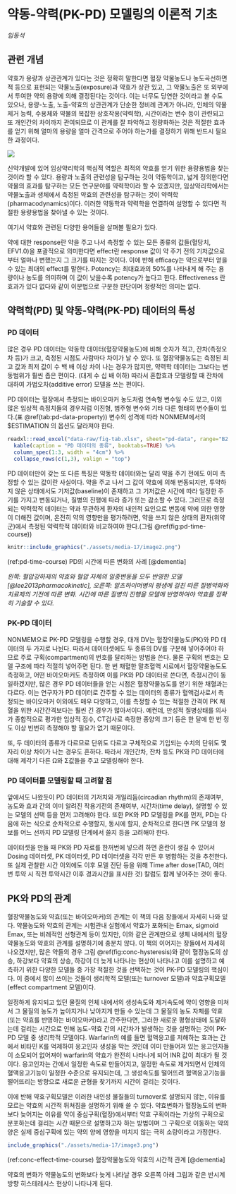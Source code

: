 # 약동-약력(PK-PD) 모델링의 이론적 기초 {#basic-pkpd}

*임동석*

## 관련 개념

약효가 용량과 상관관계가 있다는 것은 정확히 말한다면 혈장 약물농도나 농도곡선하면적 등으로 표현되는 약물노출(exposure)과 약효가 상관 있고, 그 약물노출은 또 외부에서 투여한 약의 용량에 의해 결정된다는 것이다. 이는 너무도 당연한 것이라고 볼 수도 있으나, 용량-노출, 노출-약효의 상관관계가 단순한 정비례 관계가 아니라, 인체의 약물제거 능력, 수용체와 약물의 복잡한 상호작용(약력학), 시간이라는 변수 등이 관련되고 또 개인간의 차이까지 관여되므로 이 관계를 잘 파악하고 정량화하는 것은 적절한 효과를 얻기 위해 얼마의 용량을 얼마 간격으로 주어야 하는가를 결정하기 위해 반드시 필요한 과정이다.

![](./assets/media-17/image1.jpeg) <!--no-num-->

신약개발에 있어 임상약리학의 핵심적 역할은 최적의 약효를 얻기 위한 용량용법을 찾는 것이라 할 수 있다. 용량과 노출의 관련성을 탐구하는 것이 약동학이고, 넓게 정의한다면 약물의 효과를 탐구하는 모든 연구분야를 약력학이라 할 수 있겠지만, 임상약리학에서는 약물노출과 생체에서 측정된 약효의 관련성을 탐구하는 것이 약력학(pharmacodynamics)이다. 이러한 약동학과 약력학을 연결하여 설명할 수 있다면 적절한 용량용법을 찾아낼 수 있는 것이다.

여기서 약효와 관련된 다양한 용어들을 살펴볼 필요가 있다.

약에 대한 response란 약을 주고 나서 측정할 수 있는 모든 종류의 값들(혈당치, EFV1.0)을 포괄적으로 의미한다면 effect란 response 값이 약 주기 전의 기저값으로부터 얼마나 변했는지 그 크기를 따지는 것이다. 이에 반해 efficacy는 약으로부터 얻을 수 있는 최대의 effect를 말한다. Potency는 최대효과의 50%를 나타내게 해 주는 용량이나 농도를 의미하며 이 값이 낮을수록 potency가 높다고 한다. Effectiveness 란 효과가 있다 없다와 같이 이분법으로 구분한 판단이며 정량적인 의미는 없다.

## 약력학(PD) 및 약동-약력(PK-PD) 데이터의 특성

### PD 데이터

많은 경우 PD 데이터는 약동학 데이터(혈장약물농도)에 비해 숫자가 적고, 잔차(측정오차 등)가 크고, 측정된 시점도 사람마다 차이가 날 수 있다. 또 혈장약물농도는 측정된 최고 값과 최저 값이 수 백 배 이상 차이 나는 경우가 많지만, 약력학 데이터는 그보다는 변동범위가 훨씬 좁은 편이다. (대게 수 십 배 이하) 따라서 혼합효과 모델링할 때 잔차에 대하여 가법오차(additive error) 모델을 쓰는 편이다.\index{가법오차 / additive error}

PD 데이터는 혈장에서 측정되는 바이오마커 농도처럼 연속형 변수일 수도 있고, 이외 많은 임상적 측정치들의 경우처럼 이진형, 범주형 변수와 기타 다른 형태의 변수들이 있다.(표 \@ref(tab:pd-data-property)) 변수의 성격에 따라 NONMEM에서의 $ESTIMATION 의 옵션도 달라져야 한다.


```r
readxl::read_excel("data-raw/fig-tab.xlsx", sheet="pd-data", range="B2:D13") %>% 
  kable(caption = "PD 데이터의 종류", booktabs=TRUE) %>% 
  column_spec(1:3, width = "4cm") %>% 
  collapse_rows(c(1,3), valign = "top")
```

PD 데이터만이 갖는 또 다른 특징은 약동학 데이터와는 달리 약을 주기 전에도 이미 측정할 수 있는 값이란 사실이다. 약을 주고 나서 그 값이 약효에 의해 변동되지만, 투약하지 않은 상태에서도 기저값(baseline)이 존재하고 그 기저값은 시간에 따라 일정한 주기를 가지고 변동되거나, 질병의 진행에 따라 증가 또는 감소할 수 있다. 그러므로 측정되는 약력학적 데이터는 약과 무관하게 환자의 내인적 요인으로 변동에 약에 의한 영향이 더해진 값이며, 온전히 약의 영향만을 평가하려면, 약을 쓰지 않은 상태의 환자(위약군)에서 측정된 약력학적 데이터와 비교하여야 한다.(그림 \@ref(fig:pd-time-course))

```r
knitr::include_graphics("./assets/media-17/image2.png")
```

(ref:pd-time-course) PD의 시간에 따른 변화의 사례 [@dementia]

*왼쪽: 혈압강하제의 약효와 혈압 자체의 일중변동을 모두 반영한 모델 [@lee2013pharmacokinetic], 오른쪽: 알츠하이머병의 평생에 걸친 따른 질병악화와 치료제의 기전에 따른 변화. 시간에 따른 질병의 진행을 모델에 반영하여야 약효를 정확히 기술할 수 있다.*


### PK-PD 데이터

NONMEM으로 PK-PD 모델링을 수행할 경우, 대개 DV는 혈장약물농도(PK)와 PD 데이터의 두 가지로 나뉜다. 따라서 데이터셋에도 두 종류의 DV를 구분해 넣어주어야 하므로 주로 구획(compartment)의 번호를 달리하는 방법을 쓴다. 물론 구획의 번호는 모델 구조에 따라 적절히 넣어주면 된다. 한 번 채혈한 말초혈액 시료에서 혈장약물농도도 측정하고, 어떤 바이오마커도 측정하여 이를 PK와 PD 데이터로 쓴다면, 측정시간이 동일하겠지만, 많은 경우 PD 데이터들을 얻는 시점은 혈장약물농도를 얻기 위한 채혈과는 다르다. 이는 연구자가 PD 데이터로 간주할 수 있는 데이터의 종류가 혈액검사로서 측정되는 바이오마커 이외에도 매우 다양하고, 이를 측정할 수 있는 적절한 간격이 PK 채혈을 위한 시간간격보다는 훨씬 긴 경우가 많아서이다. 예컨데, 만성적 질병상태를 의사가 종합적으로 평가한 임상적 점수, CT검사로 측정한 종양의 크기 등은 한 달에 한 번 정도 이상 빈번히 측정해야 할 필요가 없기 때문이다.

또, 두 데이터의 종류가 다르므로 단위도 다르고 구체적으로 기입되는 수치의 단위도 몇 자리 이상 차이가 나는 경우도 흔하다.  따라서 개인간차, 잔차 등도 PK와 PD 데이터에 대해 제각기 다른 Ω와 Σ값들을 주고 모델링해야 한다.

### PD 데이터를 모델링할 때 고려할 점

앞에서도 나왔듯이 PD 데이터의 기저치와 개일리듬(circadian rhythm)의 존재여부, 농도와 효과 간의 이미 알려진 작용기전의 존재여부, 시간차(time delay), 설명할 수 있는 모델의 선택 등을 먼저 고려해야 한다. 또한 PK와 PD 모델링을 PK를 먼저, PD는 다음에 하는 식으로 순차적으로 수행할지, 동시에 할지, 순차적으로 한다면 PK 모델의 정보를 어느 선까지 PD 모델링 단계에서 쓸지 등을 고려해야 한다.

데이터셋을 만들 때 PK와 PD 자료를 한꺼번에 넣으려 하면 혼란이 생길 수 있어서 Dosing 데이터셋, PK 데이터셋, PD 데이터셋을 각각 만든 후 병합하는 것을 추천한다. 또 실제 관찰한 시간 이외에도 이후 모델 진단 등을 위해 Time after dose(TAD, 여러 번 투약 시 직전 투약시간 이후 경과시간을 표시한 것) 칼럼도 함께 넣어주는 것이 좋다.

## PK와 PD의 관계

혈장약물농도와 약효(또는 바이오마커)의 관계는 이 책의 다음 장들에서 자세히 나와 있다. 약물농도와 약효의 관계는 시험관내 실험에서 약효가 포화되는 Emax, sigmoid Emax, 또는 비례적인 선형관계 등이 있지만, 이와 같은 관계만으로 생체 내에서의 혈장약물농도와 약효의 관계를 설명하기에 충분치 않다. 이 책의 이어지는 장들에서 자세히 나오겠지만, 많은 약들의 경우 그림 \@ref(fig:conc-hysteresis)와 같이 혈장농도의 상승, 하강보다 약효의 상승, 하강이 더 늦게 나타나는 현상이 나타나고 이를 설명하고 예측하기 위한 다양한 모델들 중 가장 적절한 것을 선택하는 것이 PK-PD 모델링의 핵심이다. 이 중에서 많이 쓰이는 것들이 생리학적 모델(또는 turnover 모델)과 약효구획모델(effect compartment 모델)이다.

일정하게 유지되고 있던 물질의 인체 내에서의 생성속도와 제거속도에 약이 영향을 미쳐서 그 물질의 농도가 높아지거나 낮아지게 만들 수 있는데 그 물질의 농도 자체를 약효(또는 약효를 반영하는 바이오마커)라고 간주한다면, 그러한 새로운 평형상태에 도달하는데 걸리는 시간으로 인해 농도-약효 간의 시간차가 발생하는 것을 설명하는 것이 PK-PD 모델 중 생리학적 모델이다. Warfarin의 예를 들면 혈액응고를 저해하는 효과는 간에서 비타민 K를 억제하여 응고인자 생성을 막는 것인데 이미 만들어져 있는 응고인자들이 소모되어 없어져야 warfarin의 약효가 완전히 나타나게 되어 INR 값이 최대가 될 것이다.  응고인자는 간에서 일정한 속도로 만들어지고, 일정한 속도로 제거되면서 인체의 혈액응고기능이 일정한 수준으로 유지되는데, 그 생성속도를 떨어뜨려 혈액응고기능을 떨어뜨리는 방향으로 새로운 균형을 찾기까지 시간이 걸리는 것이다.

이에 반해 약효구획모델은 이러한 내인성 물질들의 turnover로 설명되지 않는, 이유를 모르는 약효의 시간적 뒤쳐짐을 설명하기 위해 쓸 수 있다. 약효변화가 혈장농도의 변화보다 늦어지는 이유를 약이 중심구획(혈장)에서부터 약효 구획이라는 가상의 구획으로 분포하는데 걸리는 시간 때문으로 설명하고자 하는 방법이며 그 구획으로 이동하는 약의 양은 실제 중심구획에 있는 약의 양에 영향을 미치지 않는 극히 소량이라고 가정한다.

```r
include_graphics("./assets/media-17/image3.png")
```

(ref:conc-effect-time-course) 혈장약물농도와 약효의 시간적 관계 [@dementia]

약효의 변화가 약물농도의 변화보다 늦게 나타날 경우 오른쪽 아래 그림과 같은 반시계방향 히스테레시스 현상이 나타나게 된다.


